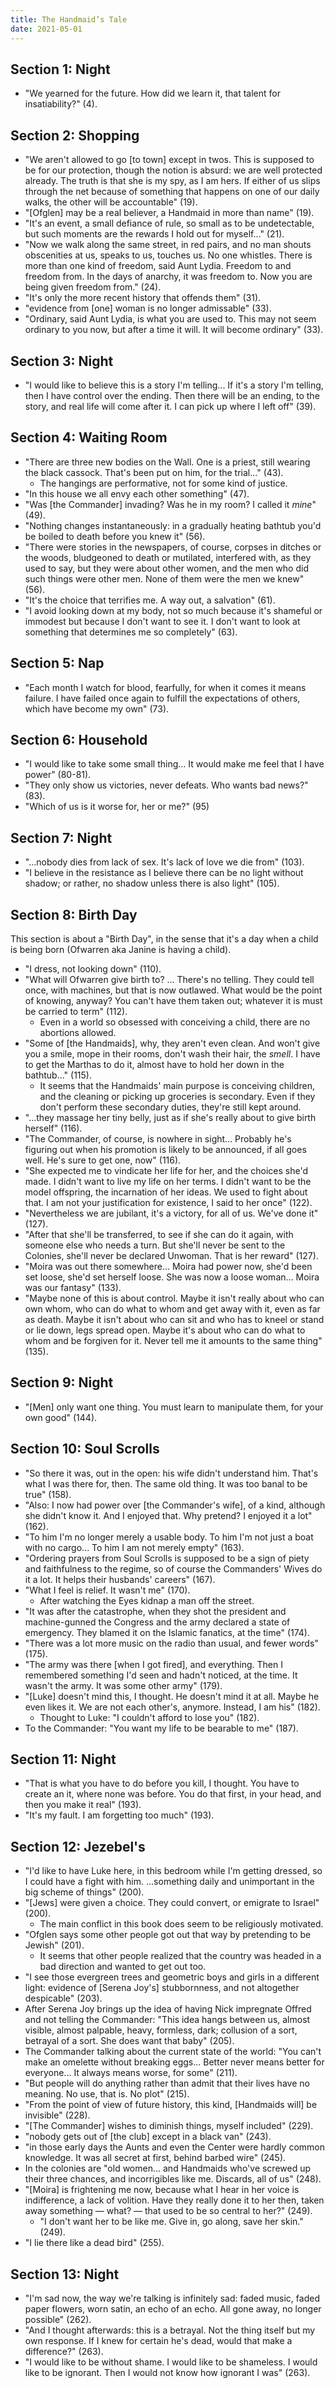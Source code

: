 ```yaml
---
title: The Handmaid’s Tale
date: 2021-05-01
---
```


## Section 1: Night

- "We yearned for the future. How did we learn it, that talent for insatiability?" (4).


## Section 2: Shopping

- "We aren't allowed to go [to town] except in twos. This is supposed to be for our protection, though the notion is absurd: we are well protected already. The truth is that she is my spy, as I am hers. If either of us slips through the net because of something that happens on one of our daily walks, the other will be accountable" (19).
- "[Ofglen] may be a real believer, a Handmaid in more than name" (19).
- "It's an event, a small defiance of rule, so small as to be undetectable, but such moments are the rewards I hold out for myself..." (21).
- "Now we walk along the same street, in red pairs, and no man shouts obscenities at us, speaks to us, touches us. No one whistles. There is more than one kind of freedom, said Aunt Lydia. Freedom to and freedom from. In the days of anarchy, it was freedom to. Now you are being given freedom from." (24).
- "It's only the more recent history that offends them" (31).
- "evidence from [one] woman is no longer admissable" (33).
- "Ordinary, said Aunt Lydia, is what you are used to. This may not seem ordinary to you now, but after a time it will. It will become ordinary" (33).


## Section 3: Night

- "I would like to believe this is a story I'm telling... If it's a story I'm telling, then I have control over the ending. Then there will be an ending, to the story, and real life will come after it. I can pick up where I left off" (39).


## Section 4: Waiting Room

- "There are three new bodies on the Wall. One is a priest, still wearing the black cassock. That's been put on him, for the trial..." (43).
    - The hangings are performative, not for some kind of justice.
- "In this house we all envy each other something" (47).
- "Was [the Commander] invading? Was he in my room? I called it _mine_" (49).
- "Nothing changes instantaneously: in a gradually heating bathtub you'd be boiled to death before you knew it" (56).
- "There were stories in the newspapers, of course, corpses in ditches or the woods, bludgeoned to death or mutilated, interfered with, as they used to say, but they were about other women, and the men who did such things were other men. None of them were the men we knew" (56).
- "It's the choice that terrifies me. A way out, a salvation" (61).
- "I avoid looking down at my body, not so much because it's shameful or immodest but because I don't want to see it. I don't want to look at something that determines me so completely" (63).


## Section 5: Nap
- "Each month I watch for blood, fearfully, for when it comes it means failure. I have failed once again to fulfill the expectations of others, which have become my own" (73).


## Section 6: Household
- "I would like to take some small thing... It would make me feel that I have power" (80-81).
- "They only show us victories, never defeats. Who wants bad news?" (83).
- "Which of us is it worse for, her or me?" (95)


## Section 7: Night
- "...nobody dies from lack of sex. It's lack of love we die from" (103).
- "I believe in the resistance as I believe there can be no light without shadow; or rather, no shadow unless there is also light" (105).


## Section 8: Birth Day
This section is about a "Birth Day", in the sense that it's a day when a child is being born (Ofwarren aka Janine is having a child).

- "I dress, not looking down" (110).
- "What will Ofwarren give birth to? ... There's no telling. They could tell once, with machines, but that is now outlawed. What would be the point of knowing, anyway? You can't have them taken out; whatever it is must be carried to term" (112).
	- Even in a world so obsessed with conceiving a child, there are no abortions allowed.
- "Some of [the Handmaids], why, they aren't even clean. And won't give you a smile, mope in their rooms, don't wash their hair, the _smell_. I have to get the Marthas to do it, almost have to hold her down in the bathtub..." (115).
	- It seems that the Handmaids' main purpose is conceiving children, and the cleaning or picking up groceries is secondary. Even if they don't perform these secondary duties, they're still kept around.
- "...they massage her tiny belly, just as if she's really about to give birth herself" (116).
- "The Commander, of course, is nowhere in sight... Probably he's figuring out when his promotion is likely to be announced, if all goes well. He's sure to get one, now" (116).
- "She expected me to vindicate her life for her, and the choices she'd made. I didn't want to live my life on her terms. I didn't want to be the model offspring, the incarnation of her ideas. We used to fight about that. I am not your justification for existence, I said to her once" (122).
- "Nevertheless we are jubilant, it's a victory, for all of us. We've done it" (127).
- "After that she'll be transferred, to see if she can do it again, with someone else who needs a turn. But she'll never be sent to the Colonies, she'll never be declared Unwoman. That is her reward" (127).
- "Moira was out there somewhere... Moira had power now, she'd been set loose, she'd set herself loose. She was now a loose woman... Moira was our fantasy" (133).
- "Maybe none of this is about control. Maybe it isn't really about who can own whom, who can do what to whom and get away with it, even as far as death. Maybe it isn't about who can sit and who has to kneel or stand or lie down, legs spread open. Maybe it's about who can do what to whom and be forgiven for it. Never tell me it amounts to the same thing" (135).


## Section 9: Night
- "[Men] only want one thing. You must learn to manipulate them, for your own good" (144).


## Section 10: Soul Scrolls
- "So there it was, out in the open: his wife didn't understand him. That's what I was there for, then. The same old thing. It was too banal to be true" (158).
- "Also: I now had power over [the Commander's wife], of a kind, although she didn't know it. And I enjoyed that. Why pretend? I enjoyed it a lot" (162).
- "To him I'm no longer merely a usable body. To him I'm not just a boat with no cargo... To him I am not merely empty" (163).
- "Ordering prayers from Soul Scrolls is supposed to be a sign of piety and faithfulness to the regime, so of course the Commanders' Wives do it a lot. It helps their husbands' careers" (167).
- "What I feel is relief. It wasn't me" (170).
	- After watching the Eyes kidnap a man off the street.
- "It was after the catastrophe, when they shot the president and machine-gunned the Congress and the army declared a state of emergency. They blamed it on the Islamic fanatics, at the time" (174).
- "There was a lot more music on the radio than usual, and fewer words" (175).
- "The army was there [when I got fired], and everything. Then I remembered something I'd seen and hadn't noticed, at the time. It wasn't the army. It was some other army" (179).
- "[Luke] doesn't mind this, I thought. He doesn't mind it at all. Maybe he even likes it. We are not each other's, anymore. Instead, I am his" (182).
	- Thought to Luke: "I couldn't afford to lose you" (182).
- To the Commander: "You want my life to be bearable to me" (187).


## Section 11: Night

- "That is what you have to do before you kill, I thought. You have to create an it, where none was before. You do that first, in your head, and then you make it real" (193).
- "It's my fault. I am forgetting too much" (193).


## Section 12: Jezebel's
- "I'd like to have Luke here, in this bedroom while I'm getting dressed, so I could have a fight with him. ...something daily and unimportant in the big scheme of things" (200).
- "[Jews] were given a choice. They could convert, or emigrate to Israel" (200).
	- The main conflict in this book does seem to be religiously motivated.
- "Ofglen says some other people got out that way by pretending to be Jewish" (201).
	- It seems that other people realized that the country was headed in a bad direction and wanted to get out too.
- "I see those evergreen trees and geometric boys and girls in a different light: evidence of [Serena Joy's] stubbornness, and not altogether despicable" (203).
- After Serena Joy brings up the idea of having Nick impregnate Offred and not telling the Commander: "This idea hangs between us, almost visible, almost palpable, heavy, formless, dark; collusion of a sort, betrayal of a sort. She does want that baby" (205).
- The Commander talking about the current state of the world: "You can't make an omelette without breaking eggs... Better never means better for everyone... It always means worse, for some" (211).
- "But people will do anything rather than admit that their lives have no meaning. No use, that is. No plot" (215).
- "From the point of view of future history, this kind, [Handmaids will] be invisible" (228).
- "[The Commander] wishes to diminish things, myself included" (229).
- "nobody gets out of [the club] except in a black van" (243).
- "in those early days the Aunts and even the Center were hardly common knowledge. It was all secret at first, behind barbed wire" (245).
- In the colonies are "old women... and Handmaids who've screwed up their three chances, and incorrigibles like me. Discards, all of us" (248).
- "[Moira] is frightening me now, because what I hear in her voice is indifference, a lack of volition. Have they really done it to her then, taken away something — what? — that used to be so central to her?" (249).
	- "I don't want her to be like me. Give in, go along, save her skin." (249).
- "I lie there like a dead bird" (255).


## Section 13: Night
- "I'm sad now, the way we're talking is infinitely sad: faded music, faded paper flowers, worn satin, an echo of an echo. All gone away, no longer possible" (262).
- "And I thought afterwards: this is a betrayal. Not the thing itself but my own response. If I knew for certain he's dead, would that make a difference?" (263).
- "I would like to be without shame. I would like to be shameless. I would like to be ignorant. Then I would not know how ignorant I was" (263).
